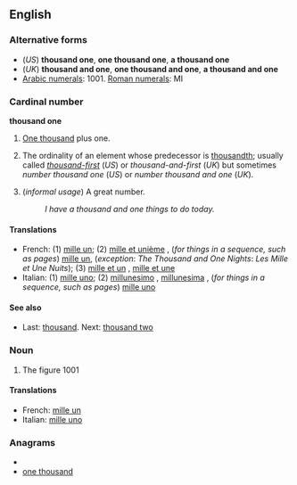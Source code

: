 {{rfc|What's an entry like this supposed to look like?}}
==English==

===Alternative forms===
*(''US'') '''thousand one''', '''one thousand one''', '''a thousand one'''<br>
*(''UK'') '''thousand and one''', '''one thousand and one''', '''a thousand and one'''
* [[w:Arabic Numerals|Arabic numerals]]: 1001. [[w:Roman numerals|Roman numerals]]: MI

===Cardinal number===
'''thousand one'''
# {{US}} [[thousand|One thousand]] plus one.
# {{informal}} The ordinality of an element whose predecessor is [[thousandth]]; usually called ''[[thousand-first]]'' (''US'') or ''thousand-and-first'' (''UK'') but sometimes ''number thousand one'' (''US'') or ''number thousand and one'' (''UK'').
# (''informal usage'') A great number.
#: ''I have a thousand and one things to do today.''

====Translations====
* French: (1) [[mille un]]; (2) [[mille et unième]] , (''for things in a sequence, such as pages'') [[mille un]], (''exception'': ''The Thousand and One Nights'': ''Les Mille et Une Nuits''); (3) [[mille et un]] {{m}}, [[mille et une]] {{f}}
* Italian: (1) [[mille uno]]; (2) [[millunesimo]] {{m}}, [[millunesima]] {{f}}, (''for things in a sequence, such as pages'') [[mille uno]]

====See also====
* Last: [[thousand]]. Next: [[thousand two]]

===Noun===
{{infl|en|noun}}
# {{rfd-redundant}} The figure 1001

====Translations====
* French: [[mille un]] {{m}}
* Italian: [[mille uno]] {{m}}

===Anagrams===
* {{alphagram|adehnnoostu}}
* [[one thousand#English|one thousand]]